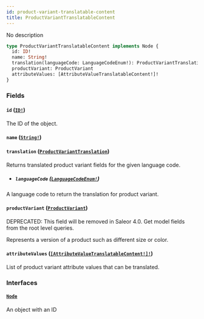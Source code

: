 ```yaml
---
id: product-variant-translatable-content
title: ProductVariantTranslatableContent
---
```


No description

```graphql
type ProductVariantTranslatableContent implements Node {
  id: ID!
  name: String!
  translation(languageCode: LanguageCodeEnum!): ProductVariantTranslation
  productVariant: ProductVariant
  attributeValues: [AttributeValueTranslatableContent!]!
}
```

### Fields

#### `id` ([`ID!`](/developer/api-reference/scalars/id))

The ID of the object.

#### `name` ([`String!`](/developer/api-reference/scalars/string))

#### `translation` ([`ProductVariantTranslation`](/developer/api-reference/objects/product-variant-translation))

Returns translated product variant fields for the given language code.

- ##### `languageCode` ([`LanguageCodeEnum!`](/developer/api-reference/enums/language-code-enum))

A language code to return the translation for product variant.

#### `productVariant` ([`ProductVariant`](/developer/api-reference/objects/product-variant))

<span class="badge badge--warning">DEPRECATED: This field will be removed in Saleor 4.0. Get model fields from the root level queries.</span>

Represents a version of a product such as different size or color.

#### `attributeValues` ([`[AttributeValueTranslatableContent!]!`](/developer/api-reference/objects/attribute-value-translatable-content))

List of product variant attribute values that can be translated.

### Interfaces

#### [`Node`](/developer/api-reference/interfaces/node)

An object with an ID
